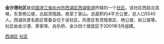 '''金沙港社区'''是[[中国|中国]][[浙江省|浙江省]][[杭州市|杭州市]][[西湖区_(杭州市)|西湖区]][[西湖街道_(杭州市)|西湖街道]]所辖的一个[[社区|社区]]。该社区西起北高峰，东至杨公堤，北起灵隐路，南至丁家山。总面积约4平方公里，总人口5540人。西湖风景名胜区管委会位于该社区。风景区有灵隐景区、杨公堤、赵公堤等。社区由金沙港、茅家埠、白乐桥、金沙四个居民区于2001年3月组建。

[[category:杭州市社区|西湖区]]
[[category:杭州西湖风景名胜区管委会|社区]]